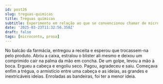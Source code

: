 ```yaml
---
id: post26
slug: treguas-quimicas
title: Tréguas químicas
subtitle: Experimento em relação ao que se convencionou chamar de microconto
date: '2025-03-23T11:32:56.358Z'
draft: false
tags: [microconto, prosa]
---
```

No balcão da farmácia, entregou a receita e esperou que trocassem-na pelo produto. 
Abriu a caixa, estralou o blister ali mesmo e deixou um
comprimido cair na palma da mão em concha. De um golpe, levou a mão à boca.
Ergueu a cabeça e engoliu seco. Pagou, agradeceu e saiu. Começava enfim a trégua,
o armistício entre uma cabeça e as ideias, as grandes e inextricáveis ideias.
Enroladas as bandeiras, foi ter a menor ideia.